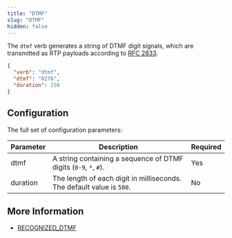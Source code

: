 ```yaml
---
title: "DTMF"
slug: "DTMF"
hidden: false
---
```


The `dtmf` verb generates a string of DTMF digit signals, which are transmitted as RTP payloads according to [RFC 2833](https://datatracker.ietf.org/doc/html/rfc2833).

```json
{
  "verb": "dtmf",
  "dtmf": "0276",
  "duration": 250
}
```

## Configuration

The full set of configuration parameters:

| Parameter | Description                                                           | Required |
|-----------|-----------------------------------------------------------------------|----------|
| dtmf      | A string containing a sequence of DTMF digits (`0-9`, `*`, `#`).      | Yes      |
| duration  | The length of each digit in milliseconds. The default value is `500`. | No       |

## More Information

- [RECOGNIZED_DTMF](/voice-gateway/references/events/RECOGNIZED_DTMF)